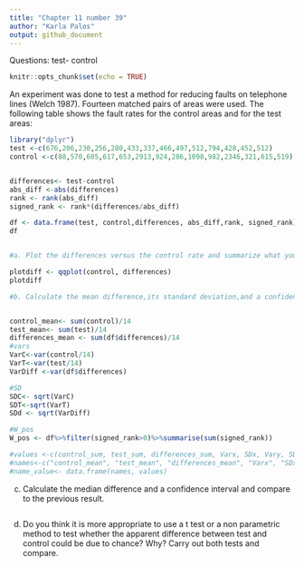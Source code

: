 ```yaml
---
title: "Chapter 11 number 39"
author: "Karla Palos"
output: github_document
---
```


Questions: 
test- control 


```r
knitr::opts_chunk$set(echo = TRUE)
```


An experiment was done to test a method for reducing faults on telephone lines (Welch 1987). Fourteen matched pairs of areas were used. The following table shows the fault rates for the control areas and for the test areas:
```r
library("dplyr")
test <-c(676,206,230,256,280,433,337,466,497,512,794,428,452,512)
control <-c(88,570,605,617,653,2913,924,286,1098,982,2346,321,615,519)


differences<- test-control
abs_diff <-abs(differences)
rank <- rank(abs_diff)
signed_rank <- rank*(differences/abs_diff)

df <- data.frame(test, control,differences, abs_diff,rank, signed_rank)
df


#a. Plot the differences versus the control rate and summarize what you see.

plotdiff <- qqplot(control, differences)
plotdiff

#b. Calculate the mean difference,its standard deviation,and a confidence interval.


control_mean<- sum(control)/14
test_mean<- sum(test)/14
differences_mean <- sum(df$differences)/14
#vars
VarC<-var(control/14)
VarT<-var(test/14)
VarDiff <-var(df$differences)

#SD
SDC<- sqrt(VarC)
SDT<-sqrt(VarT)
SDd <- sqrt(VarDiff)

#W_pos
W_pos <- df%>%filter(signed_rank>0)%>%summarise(sum(signed_rank))

#values <-c(control_sum, test_sum, differences_sum, Varx, SDx, Vary, SDy, Vard, SDd, W_pos)
#names<-c("control_mean", "test_mean", "differences_mean", "Varx", "SDx", "Vary", "SDy", "Vard", "SDd", "W_pos")
#name_value<- data.frame(names, values)

```

c. Calculate the median difference and a confidence interval and compare to the
previous result.

```r
```
d. Do you think it is more appropriate to use a t test or a non parametric method to
test whether the apparent difference between test and control could be due to chance? Why? Carry out both tests and compare.
```r
```
